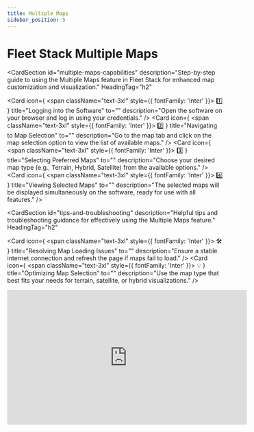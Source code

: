 ```yaml
---
title: Multiple Maps
sidebar_position: 5
---
```


# Fleet Stack Multiple Maps

<CardSection
  id="multiple-maps-capabilities"
  description="Step-by-step guide to using the Multiple Maps feature in Fleet Stack for enhanced map customization and visualization."
  HeadingTag="h2"
>
  <Card
    icon={
      <span className="text-3xl" style={{ fontFamily: 'Inter' }}>
        1️⃣
      </span>
    }
    title="Logging into the Software"
    to=""
    description="Open the software on your browser and log in using your credentials."
  />
  <Card
    icon={
      <span className="text-3xl" style={{ fontFamily: 'Inter' }}>
        2️⃣
      </span>
    }
    title="Navigating to Map Selection"
    to=""
    description="Go to the map tab and click on the map selection option to view the list of available maps."
  />
  <Card
    icon={
      <span className="text-3xl" style={{ fontFamily: 'Inter' }}>
        3️⃣
      </span>
    }
    title="Selecting Preferred Maps"
    to=""
    description="Choose your desired map type (e.g., Terrain, Hybrid, Satellite) from the available options."
  />
  <Card
    icon={
      <span className="text-3xl" style={{ fontFamily: 'Inter' }}>
        4️⃣
      </span>
    }
    title="Viewing Selected Maps"
    to=""
    description="The selected maps will be displayed simultaneously on the software, ready for use with all features."
  />
</CardSection>

<CardSection
  id="tips-and-troubleshooting"
  description="Helpful tips and troubleshooting guidance for effectively using the Multiple Maps feature."
  HeadingTag="h2"
>
  <Card
    icon={
      <span className="text-3xl" style={{ fontFamily: 'Inter' }}>
        🛠
      </span>
    }
    title="Resolving Map Loading Issues"
    to=""
    description="Ensure a stable internet connection and refresh the page if maps fail to load."
  />
  <Card
    icon={
      <span className="text-3xl" style={{ fontFamily: 'Inter' }}>
        💡
      </span>
    }
    title="Optimizing Map Selection"
    to=""
    description="Use the map type that best fits your needs for terrain, satellite, or hybrid visualizations."
  />
</CardSection>

<div style={{ display: 'flex', justifyContent: 'center', marginTop: '20px' }}>
  <iframe
    width="560"
    height="315"
    src="https://www.youtube.com/embed/TzrYHr6MNF8?si=-QTJvMPxhPr7HzkL"
    title="Scheduled Reports Management Tutorial"
    frameBorder="0"
    allow="accelerometer; autoplay; clipboard-write; encrypted-media; gyroscope; picture-in-picture"
    allowFullScreen
  ></iframe>
</div>

<head>
  <title>Fleet Stack Multiple Maps</title>
  <meta
    name="description"
    content="Comprehensive guide to using the Multiple Maps feature in Fleet Stack, enabling customization with terrain, satellite, hybrid, and more map types."
  />
</head>
